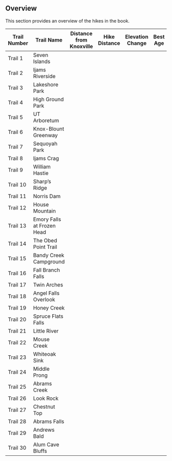 ## Overview

This section provides an overview of the hikes in the book.

| **Trail Number** | **Trail Name**             | Distance from Knoxville | Hike Distance | Elevation Change | Best Age |
|------------|-------------------|---------|---------|---------------|---------|
| Trail 1          | Seven Islands              |                         |               |                  |          |
| Trail 2          | Ijams Riverside            |                         |               |                  |          |
| Trail 3          | Lakeshore Park             |                         |               |                  |          |
| Trail 4          | High Ground Park           |                         |               |                  |          |
| Trail 5          | UT Arboretum               |                         |               |                  |          |
| Trail 6          | Knox-Blount Greenway       |                         |               |                  |          |
| Trail 7          | Sequoyah Park              |                         |               |                  |          |
| Trail 8          | Ijams Crag                 |                         |               |                  |          |
| Trail 9          | William Hastie             |                         |               |                  |          |
| Trail 10         | Sharp’s Ridge              |                         |               |                  |          |
| Trail 11         | Norris Dam                 |                         |               |                  |          |
| Trail 12         | House Mountain             |                         |               |                  |          |
| Trail 13         | Emory Falls at Frozen Head |                         |               |                  |          |
| Trail 14         | The Obed Point Trail       |                         |               |                  |          |
| Trail 15         | Bandy Creek Campground     |                         |               |                  |          |
| Trail 16         | Fall Branch Falls          |                         |               |                  |          |
| Trail 17         | Twin Arches                |                         |               |                  |          |
| Trail 18         | Angel Falls Overlook       |                         |               |                  |          |
| Trail 19         | Honey Creek                |                         |               |                  |          |
| Trail 20         | Spruce Flats Falls         |                         |               |                  |          |
| Trail 21         | Little River               |                         |               |                  |          |
| Trail 22         | Mouse Creek                |                         |               |                  |          |
| Trail 23         | Whiteoak Sink              |                         |               |                  |          |
| Trail 24         | Middle Prong               |                         |               |                  |          |
| Trail 25         | Abrams Creek               |                         |               |                  |          |
| Trail 26         | Look Rock                  |                         |               |                  |          |
| Trail 27         | Chestnut Top               |                         |               |                  |          |
| Trail 28         | Abrams Falls               |                         |               |                  |          |
| Trail 29         | Andrews Bald               |                         |               |                  |          |
| Trail 30         | Alum Cave Bluffs           |                         |               |                  |          |
